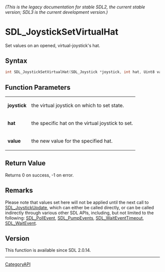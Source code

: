 ====== (This is the legacy documentation for stable SDL2, the current stable version; SDL3 is the current development version.) ======
= SDL_JoystickSetVirtualHat =

Set values on an opened, virtual-joystick's hat.

== Syntax ==

<syntaxhighlight lang='c'>
int SDL_JoystickSetVirtualHat(SDL_Joystick *joystick, int hat, Uint8 value);
</syntaxhighlight>

== Function Parameters ==

{|
|'''joystick'''
|the virtual joystick on which to set state.
|-
|'''hat'''
|the specific hat on the virtual joystick to set.
|-
|'''value'''
|the new value for the specified hat.
|}

== Return Value ==

Returns 0 on success, -1 on error.

== Remarks ==

Please note that values set here will not be applied until the next call to
[[SDL_JoystickUpdate]], which can either be called directly, or can be
called indirectly through various other SDL APIs, including, but not
limited to the following: [[SDL_PollEvent]], [[SDL_PumpEvents]],
[[SDL_WaitEventTimeout]], [[SDL_WaitEvent]].

== Version ==

This function is available since SDL 2.0.14.

----
[[CategoryAPI]]


